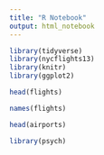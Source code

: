 ```yaml
---
title: "R Notebook"
output: html_notebook
---
```


```r
library(tidyverse)
library(nycflights13)
library(knitr)
library(ggplot2)
```

```r
head(flights)
```

```r
names(flights)
```

```r
head(airports)
```

```r
library(psych)
```

